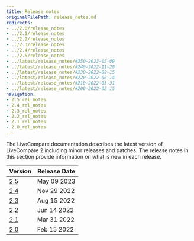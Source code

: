 ```yaml
---
title: Release notes
originalFilePath: release_notes.md
redirects:
- ../2.0/release_notes
- ../2.1/release_notes
- ../2.2/release_notes
- ../2.3/release_notes
- ../2.4/release_notes
- ../2.5/release_notes
- ../latest/release_notes/#250-2023-05-09
- ../latest/release_notes/#240-2022-11-29
- ../latest/release_notes/#230-2022-08-15
- ../latest/release_notes/#220-2022-06-14
- ../latest/release_notes/#210-2022-03-31
- ../latest/release_notes/#200-2022-02-15
navigation:
- 2.5_rel_notes 
- 2.4_rel_notes 
- 2.3_rel_notes
- 2.2_rel_notes
- 2.1_rel_notes
- 2.0_rel_notes
---
```


The LiveCompare documentation describes the latest version of LiveCompare 2 including minor releases and patches. The release notes in this section provide information on what is new in each release. 

| Version                      | Release Date | 
| ---------------------------- | ------------ | 
| [2.5](2.5_rel_notes.mdx) | May 09 2023 |
| [2.4](2.4_rel_notes.mdx) | Nov 29 2022 |
| [2.3](2.3_rel_notes.mdx) | Aug 15 2022 |
| [2.2](2.2_rel_notes.mdx) | Jun 14 2022 |
| [2.1](2.1_rel_notes.mdx) | Mar 31 2022 |
| [2.0](2.0_rel_notes.mdx) | Feb 15 2022 |
